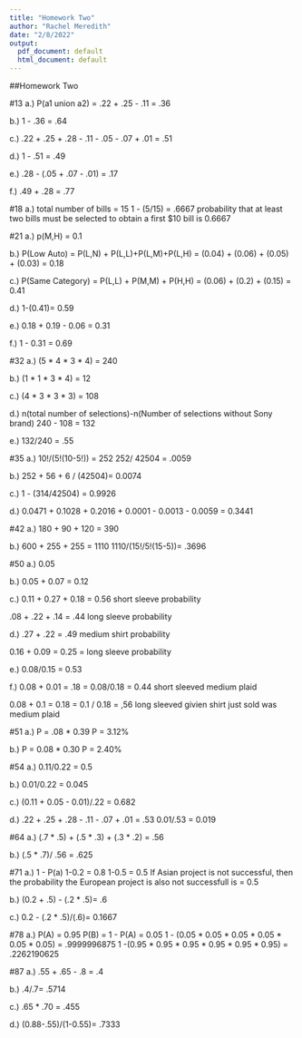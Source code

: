 ---
title: "Homework Two"
author: "Rachel Meredith"
date: "2/8/2022"
output:
  pdf_document: default
  html_document: default
---

##Homework Two

#13
a.) P(a1 union a2) = .22 + .25 - .11 = .36

b.) 1 - .36 = .64

c.) .22 + .25 + .28 - .11 - .05 - .07 + .01 = .51

d.) 1 - .51 = .49

e.) .28 - (.05 + .07 - .01) = .17

f.) .49 + .28 = .77

#18
a.) total number of bills = 15
1 - (5/15) = .6667
probability that at least two bills must be selected to obtain a first $10 bill is 0.6667

#21
a.) p(M,H) = 0.1

b.) P(Low Auto) = P(L,N) + P(L,L)+P(L,M)+P(L,H)
= (0.04) + (0.06) + (0.05) + (0.03)
= 0.18

c.) P(Same Category) = P(L,L) + P(M,M) + P(H,H)
= (0.06) + (0.2) + (0.15)
= 0.41

d.) 1-(0.41)= 0.59

e.) 0.18 + 0.19 - 0.06
= 0.31

f.) 1 - 0.31
= 0.69

#32
a.) (5 * 4 * 3 * 4) = 240

b.) (1 * 1 * 3 * 4) = 12

c.) (4 * 3 * 3 * 3) = 108

d.) n(total number of selections)-n(Number of selections without Sony brand)
240 - 108 = 132

e.) 132/240 = .55

#35
a.) 10!/(5!(10-5!)) = 252
252/ 42504 = .0059

b.) 252 + 56 + 6 / (42504)= 0.0074

c.) 1 - (314/42504) = 0.9926

d.) 0.0471 + 0.1028 + 0.2016 + 0.0001 - 0.0013 - 0.0059 = 0.3441

#42
a.) 180 + 90 + 120 = 390

b.) 600 + 255 + 255 = 1110
1110/(15!/5!(15-5))= .3696

#50
a.) 0.05

b.) 0.05 + 0.07 = 0.12

c.) 0.11 + 0.27 + 0.18 
= 0.56 short sleeve probability

.08 + .22 + .14 = .44 long sleeve probability

d.) .27 + .22 = .49 medium shirt probability

0.16 + 0.09 = 0.25 = long sleeve probability

e.) 0.08/0.15 = 0.53

f.) 0.08 + 0.01 = .18
= 0.08/0.18 = 0.44 short sleeved medium plaid

0.08 + 0.1
= 0.18
= 0.1 / 0.18 = ,56 long sleeved givien shirt just sold was medium plaid

#51
a.)
P = .08 * 0.39
P = 3.12%

b.) 
P = 0.08 * 0.30
P = 2.40%

#54
a.) 0.11/0.22 = 0.5

b.) 0.01/0.22 = 0.045

c.) (0.11 + 0.05 - 0.01)/.22 = 0.682

d.) .22 + .25 + .28 - .11 - .07 + .01 = .53
0.01/.53 = 0.019

#64
a.) (.7 * .5) + (.5 * .3) + (.3 * .2) = .56

b.) (.5 * .7)/ .56 = .625

#71
a.) 1 - P(a)
1-0.2 = 0.8
1-0.5 = 0.5
If Asian project is not successful, then the probability the European project is also not successfull is = 0.5

b.) (0.2 + .5) - (.2 * .5)= .6

c.) 0.2 - (.2 * .5)/(.6)= 0.1667

#78
a.) P(A) = 0.95
P(B) = 1 - P(A) = 0.05
1 - (0.05 * 0.05 * 0.05 * 0.05 * 0.05 * 0.05)
= .9999996875
1 -(0.95 * 0.95 * 0.95 * 0.95 * 0.95 * 0.95)
= .2262190625

#87
a.) .55 + .65 - .8 = .4

b.) .4/.7= .5714

c.) .65 * .70 = .455

d.) (0.88-.55)/(1-0.55)= .7333


